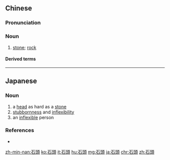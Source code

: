 {{also|石头}}
==Chinese==
{{zh-forms|s=石头}}

===Pronunciation===
{{zh-pron
|m=shítou
|c=sek6 tau4
|h=pfs=sa̍k-thèu
|mn=chio̍h-thâu
|ma=y
|cat=n
}}

===Noun===
{{zh-noun}}

# [[stone]]; [[rock]] {{zh-mw|m,c:塊}}

====Derived terms====
{{zh-der|石頭花}}

----

==Japanese==
{{ja-kanjitab|いし|あたま|yomi=kun}}

===Noun===
{{ja-noun|いしあたま}}

# a [[head]] as hard as a [[stone]]
# [[stubbornness]] and [[inflexibility]]
# an [[inflexible]] person

===References===
* {{R:Meikyo}}

[[zh-min-nan:石頭]]
[[ko:石頭]]
[[it:石頭]]
[[hu:石頭]]
[[mg:石頭]]
[[ja:石頭]]
[[chr:石頭]]
[[zh:石頭]]